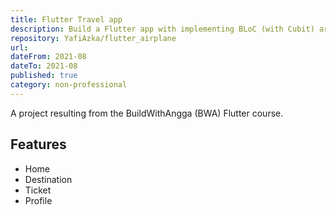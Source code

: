 ```yaml
---
title: Flutter Travel app
description: Build a Flutter app with implementing BLoC (with Cubit) architecture, and activating Null Safety in Flutter.
repository: YafiAzka/flutter_airplane
url: 
dateFrom: 2021-08
dateTo: 2021-08
published: true
category: non-professional
---
```



A project resulting from the BuildWithAngga (BWA) Flutter course.

## Features

- Home
- Destination
- Ticket
- Profile


